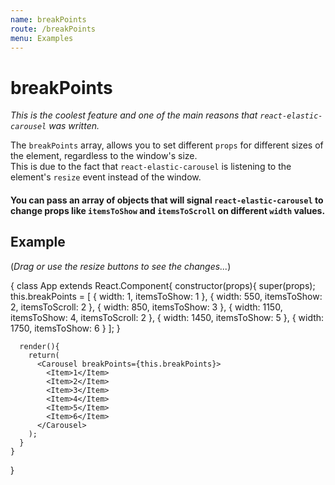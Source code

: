 ```yaml
---
name: breakPoints
route: /breakPoints
menu: Examples
---
```



# breakPoints
_This is the coolest feature and one of the main reasons that `react-elastic-carousel` was written._

The `breakPoints` array, allows you to set different `props` for different sizes of the element, regardless to the window's size.  
This is due to the fact that `react-elastic-carousel` is listening to the element's `resize` event instead of the window.

#### You can pass an array of objects that will signal `react-elastic-carousel` to change props like `itemsToShow` and `itemsToScroll` on different `width` values.

## Example
(_Drag or use the resize buttons to see the changes..._)

<Playground >
  {
    class App extends React.Component{
      constructor(props){
        super(props);
        this.breakPoints = [
          { width: 1, itemsToShow: 1 },
          { width: 550, itemsToShow: 2, itemsToScroll: 2 },
          { width: 850, itemsToShow: 3 },
          { width: 1150, itemsToShow: 4, itemsToScroll: 2 },
          { width: 1450, itemsToShow: 5 },
          { width: 1750, itemsToShow: 6 }
        ];
      }

      render(){
        return(
          <Carousel breakPoints={this.breakPoints}>
            <Item>1</Item>
            <Item>2</Item>
            <Item>3</Item>
            <Item>4</Item>
            <Item>5</Item>
            <Item>6</Item>
          </Carousel>
        );
      }
    }
  }
</Playground>